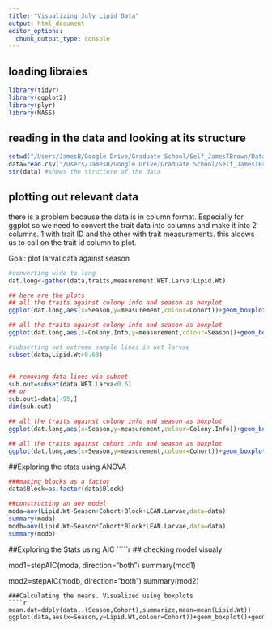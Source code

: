 ```yaml
---
title: "Visualizing July Lipid Data"
output: html_document
editor_options: 
  chunk_output_type: console
---
```


## loading libraies
```r
library(tidyr)
library(ggplot2)
library(plyr)
library(MASS)

```
## reading in the data and looking at its structure
```r
setwd("/Users/JamesB/Google Drive/Graduate School/Self_JamesTBrown/Data/Lipids/Visual Data")
data=read.csv("/Users/JamesB/Google Drive/Graduate School/Self_JamesTBrown/Data/Lipids/Visual Data/20171102 July Samples RAW data.csv", header = T)
str(data) #shows the structure of the data
```

## plotting out relevant data
there is a problem because the data is in column format. Especially for ggplot so we need to convert the trait data into columns and make it into 2 columns. 1 with trait ID and the other with trait measurements. this aloows us to call on the trait id column to plot.

Goal: plot larval data against season
```r
#converting wide to long
dat.long<-gather(data,traits,measurement,WET.Larva:Lipid.Wt)

## here are the plots
## all the traits against colony info and season as boxplot
ggplot(dat.long,aes(x=Season,y=measurement,colour=Cohort))+geom_boxplot()+facet_grid(traits~.,scales="free")

## all the traits against colony info and season as boxplot
ggplot(dat.long,aes(x=Colony.Info,y=measurement,colour=Season))+geom_boxplot()+facet_grid(traits~.,scales="free")

#subsetting out extreme sample lines in wet larvae 
subset(data,Lipid.Wt>0.63)


## removing data lines via subset
sub.out=subset(data,WET.Larva<0.6)
## or 
sub.out1=data[-95,]
dim(sub.out)

## all the traits against colony info and season as boxplot
ggplot(dat.long,aes(x=Season,y=measurement,colour=Colony.Info))+geom_boxplot()+facet_grid(traits~.,scales="free")

````

````r
## all the traits against cohort info and season as boxplot
ggplot(dat.long,aes(x=Season,y=measurement,colour=Cohort))+geom_boxplot()+facet_grid(traits~.,scales="free")
````



##Exploring the stats using ANOVA
````r
###making blocks as a factor
data$Block=as.factor(data$Block)

##constructing an aov model
moda=aov(Lipid.Wt~Season+Cohort+Block+LEAN.Larvae,data=data)
summary(moda)
modb=aov(Lipid.Wt~Season*Cohort*Block*LEAN.Larvae,data=data)
summary(modb)
`````
##Exploring the Stats using AIC
`````r
## checking model visualy

mod1=stepAIC(moda, direction="both")
summary(mod1)

mod2=stepAIC(modb, direction="both")
summary(mod2)

````
###Calculating the means. Visualized using boxplots 
````r
mean.dat=ddply(data,.(Season,Cohort),summarize,mean=mean(Lipid.Wt))
ggplot(data,aes(x=Season,y=Lipid.Wt,colour=Cohort))+geom_boxplot()+geom_line(data=mean.dat,aes(x=as.numeric(Season),y=mean,colour=Cohort))
````